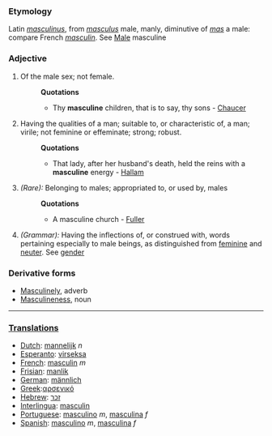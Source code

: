 ===Etymology===
Latin ''[[masculinus]]'', from ''[[masculus]]'' male, manly, diminutive of ''[[mas]]'' a male: compare French ''[[masculin]]''. See [[Male]] masculine
===Adjective===
#Of the male sex; not female.
#:'''Quotations'''
#:*Thy '''masculine''' children, that is to say, thy sons - [[Chaucer]]
#Having the qualities of a man; suitable to, or characteristic of, a man; virile; not feminine or effeminate; strong; robust.
#:'''Quotations'''
#:*That lady, after her husband's death, held the reins with a '''masculine''' energy - [[Hallam]]
#''(Rare):'' Belonging to males; appropriated to, or used by, males
#:'''Quotations'''
#:*A masculine church - [[Fuller]]
#''(Grammar):'' Having the inflections of, or construed with, words pertaining especially to male beings, as distinguished from [[feminine]] and [[neuter]]. See [[gender]]
===Derivative forms===
*[[Masculinely]], adverb
*[[Masculineness]], noun
----
=== [[Translations]] ===
*[[Dutch]]: [[mannelijk]] ''n''
*[[Esperanto]]: [[virseksa]]
*[[French]]: [[masculin]] ''m''
*[[Frisian]]: [[manlik]]
*[[German]]: [[männlich]]
*[[Greek]]:[[αρσενικό]]
*[[Hebrew]]: [[זכר]]
*[[Interlingua]]: [[masculin]]
*[[Portuguese]]: [[masculino]] ''m'', [[masculina]] ''f''
*[[Spanish]]: [[masculino]] ''m'', [[masculina]] ''f''